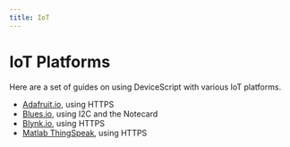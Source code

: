```yaml
---
title: IoT
---
```


# IoT Platforms

Here are a set of guides on using DeviceScript with various IoT platforms.

-   [Adafruit.io](/developer/iot/adafruit-io/), using HTTPS
-   [Blues.io](/developer/iot/blues-io/), using I2C and the Notecard
-   [Blynk.io](/developer/iot/blynk-io/), using HTTPS
-   [Matlab ThingSpeak](/developer/iot/matlab-thingspeak/), using HTTPS
